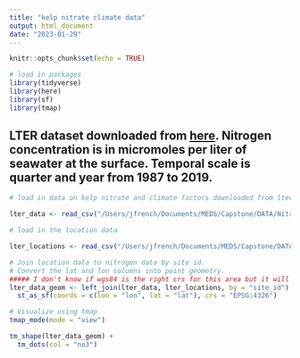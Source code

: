 ```yaml
---
title: "kelp nitrate climate data"
output: html_document
date: "2023-01-29"
---
```


```r
knitr::opts_chunk$set(echo = TRUE)
```

```r
# load in packages
library(tidyverse)
library(here)
library(sf)
library(tmap)
```


## LTER dataset downloaded from [here](https://sbclter.msi.ucsb.edu/data/catalog/package/?package=knb-lter-sbc.144). Nitrogen concentration is in micromoles per liter of seawater at the surface. Temporal scale is quarter and year from 1987 to 2019.

```r
# load in data on kelp nitrate and climate factors downloaded from lters website

lter_data <- read_csv("/Users/jfrench/Documents/MEDS/Capstone/DATA/Nitrogen_Data/Nitrate_LTER/kelp_no3_waves_quarterly_long (1).csv")

# load in the location data

lter_locations <- read_csv("/Users/jfrench/Documents/MEDS/Capstone/DATA/Nitrogen_Data/Nitrate_LTER/locations (1).csv")

```

```r
# Join location data to nitrogen data by site id. 
# Convert the lat and lon columns into point geometry. 
##### I don't know if wgs84 is the right crs for this area but it will work for now.
lter_data_geom <- left_join(lter_data, lter_locations, by = "site_id") |> 
  st_as_sf(coords = c(lon = "lon", lat = "lat"), crs = "EPSG:4326")
```

```r
# Visualize using tmap
tmap_mode(mode = "view")

tm_shape(lter_data_geom) +
  tm_dots(col = "no3")
```

